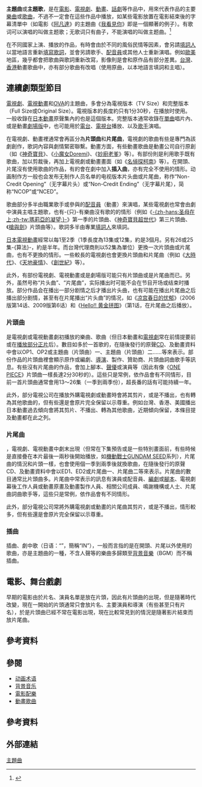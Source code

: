 {{Redirect2|插曲|鄭秀文的同名歌曲|插曲 (鄭秀文)}}

'''主題曲'''或'''主題歌'''，是在[[電影|電影]]、[[電視劇|電視劇]]、[[動畫|動畫]]、[[話劇|話劇]]等作品中，用來代表作品的主要[[樂曲|樂曲]]或[[歌曲|歌曲]]，不過不一定會在這些作品中播放，如某些電影放置在電影結束後的字幕清單中（如電影《[[阿凡達|阿凡達]]》的主題曲《[[我看見你|我看見你]]》即是一個顯著的例子）。有歌词可以演唱的叫做主题歌；无歌词只有曲子，不能演唱的叫做主题曲。<ref>{{Cite web|url=https://kotobank.jp/word/%E4%B8%BB%E9%A1%8C%E6%AD%8C-528759|title=主題歌(シュダイカ)とは|work=[[コトバンク|コトバンク]]|publisher=[[朝日新聞社|朝日新聞社]]|accessdate=2016-04-03|archive-date=2020-11-11|archive-url=https://web.archive.org/web/20201111020211/https://kotobank.jp/word/%E4%B8%BB%E9%A1%8C%E6%AD%8C-528759|dead-url=no}}</ref>

在不同國家上演、播放的作品，有時會由於不同的風俗民情等因素，會另請[[填詞人|填詞人]]以當地語言重新[[填詞|填寫歌詞]]，並會另請歌手、[[配音員|配音員]]或其他人士重新演唱。例如[[歐美|歐美]]地區，幾乎都會把歌曲與歌詞重新改寫，影像則是會和原作品有部分差異。[[台灣|台灣]]、[[香港|香港]]動畫歌曲中，亦有部分歌曲有改唱（使用原曲，以本地語言填詞和主唱）。

== 連續劇類型節目 ==
[[電視劇|電視劇]]、[[電視動畫|電視動畫]]和[[OVA|OVA]]的主題曲，多會分為電視版本（TV Size）和完整版本（Full Size或Original Size）。電視版本的長度約只有1分30秒，在播放时使用。一般收錄在[[日本動畫|日本動畫]]原聲集內的也是這個版本。完整版本通常收錄在[[單曲|單曲]]唱片內、或是動畫[[劇場版|劇場版]]中，也可能用於[[電台|電台]]、[[電視台|電視台]]播放、以及[[歌手|歌手]]演唱。

在電視劇、動畫裡通常會再區分為'''片頭曲'''和'''片尾曲'''，電視劇的歌曲有些是專門為該劇創作，歌詞內容與劇情緊密聯繫。動畫方面，有些動畫歌曲是動畫公司自行原創（如《[[神奇寶貝|神奇寶貝]]》、《[[小魔女Doremi|小魔女Doremi]]》、《[[妙廚老爹|妙廚老爹]]》等）。有部份則是利用歌手既有歌曲，加以剪裁後，再加上電視劇或動畫畫面（如《[[名偵探柯南|名偵探柯南]]》等）。在開頭、片尾沒有使用歌曲的作品，有的會在劇中加入'''插入曲'''，亦有完全不使用的情形。动画制作方一般也会发布无制作人员名单的电视版本片头曲或片尾曲，称作“Non-Credit Opening”（无字幕片头）或“Non-Credit Ending”（无字幕片尾），简称“NCOP”或“NCED”。

歌曲部分多半由職業歌手或參與的[[配音員|配音員]]（動畫）來演唱，某些電視劇也常會由劇中演員主唱主題歌，也有-{只}-有樂曲沒有歌的的情形（例如《[[瑪莉亞的凝望|-{zh-hans:圣母在上;zh-tw:瑪莉亞的凝望;}-]]》第一季的片頭曲、《[[神奇寶貝動畫版|神奇寶貝超世代]]》第三片頭曲、《[[槍與劍|槍與劍]]》片頭曲等）。歌詞多半由專業[[填詞人|填詞人]]來填詞。

[[日本電視動畫|日本電視動畫]]經常以每1至2季（1季長度為13集或12集，約是3個月。另有26或25集-{算法}-，約是半年。而台灣代理商則以52集為單位）更換一次片頭曲或片尾曲，也有不更換的情形。一些較長的電視劇也會更換片頭曲和片尾曲（例如《[[大時代|大時代]]》、《[[天地豪情|天地豪情]]》、《[[創世紀_(電視劇)|創世紀]]》等）。

此外，有部份電視劇、電視動畫或是劇場版可能只有片頭曲或是片尾曲而已。另外，虽然号称“片头曲”、“片尾曲”，实际播出时可能不会在节目开场或结束时播放。部分作品会在播出一部分剧情之后才播出片头曲，也有可能在播出片尾曲之后播出部分剧情，甚至有在片尾播出“片头曲”的情况，如《[[凉宫春日的忧郁|凉宫春日的忧郁]]》（2006版第14话、2009版第6话）和《[[黃金拼圖|Hello!! 黄金拼图]]》（第1话，在片尾曲之后播放）。

=== 片頭曲 ===
{{nihongo|'''片頭曲'''|オープニングテーマ/ソング|Opening Theme/Song|簡稱'''OP'''}}是電視劇或電視動畫劇初播放的樂曲、歌曲（但日本動畫和[[日本電視劇|電視劇]]常在前情提要前或在[[冷开场|播放部分正片]]后）。數目如多於一首歌的，在隨後發行的原聲[[CD|CD]]、及動畫資料中會以OP1、OP2或主題曲（片頭曲）一、主題曲（片頭曲）二……等來表示。部份作品的片頭曲裡會顯示原作或編劇、[[導演|導演]]、製作、贊助商、片頭曲詞曲歌手等訊息。有些沒有片尾曲的作品，會加上腳本、[[聲優|聲優]]或演員等（因此有像《[[ONE_PIECE|ONE PIECE]]》片頭曲一樣長達2分30秒的）。這些只是常例，依作品會有不同情形，目前一首片頭曲通常會用13～26集（一季到兩季份），超長番的話有可能持續一年。

此外，部分電視公司在播放外購電視劇或動畫時會將其剪片，或是不播出，也有轉為其他歌曲的，但有些還是會原片完全保留以示尊重。例如台灣、香港、美國播出日本動畫過去傾向會將其剪片、不播出、轉為其他歌曲，近期傾向保留，本條目提及動畫都在此之列。

=== 片尾曲 ===
{{nihongo|'''片尾曲'''|エンディングテーマ/ソング|Ending Theme/Song|簡稱'''ED'''}}，電視劇、電視動畫中劇末出現（但常在下集預告或是一些特別畫面前，有些時候是直接疊在本片最後一兩秒後開始播放，如[[機動戰士GUNDAM_SEED|機動戰士GUNDAM SEED]]系列），片尾曲的情況和片頭一樣，也會使用個一季到兩季後就換歌曲，在隨後發行的原聲CD、及動畫資料中會以ED1、ED2或片尾曲一、片尾曲二等來表示。片尾曲的數目通常比片頭曲多。片尾曲中常表示的訊息有演員或配音員、[[編劇|編劇]]或[[腳本|腳本]]、電視劇幕後工作人員或動畫原畫及動畫製作人員、相關公司成員、鳴謝機構或人士、片尾曲詞曲歌手等，這些只是常例，依作品會有不同情形。

此外，部分電視公司常將外購電視劇或動畫的片尾曲其剪片，或是不播出，情形較多，但有些還是會原片完全保留以示尊重。

=== 插曲 ===
{{main|原聲音樂}}
插曲、劇中歌（日语：“{{lang|ja|挿入歌}}”，簡稱“IN”），一般而言指的是在開頭、片尾以外使用的歌曲，亦是主題曲的一種，不含人聲等的樂曲多歸類至[[原聲音樂|背景音樂]]（BGM）而不稱插曲。

== 電影、舞台戲劇 ==
早期的電影由於片名、演員名單是放在片頭，因此有片頭曲的出現，但是隨著時代改變，現在一開始的片頭通常只會放片名、主要演員和導演（有些甚至只有片名），於是片頭曲已經不常在電影出現，現在比較常見到的情況是隨著影片結束而放片尾曲。

== 參考資料 ==
{{Reflist}}
== 參閱 ==
* [[动画术语|动画术语]]
*[[背景音乐|背景音乐]]
*[[電影配樂|電影配樂]]
*[[動畫歌曲|動畫歌曲]]
== 參考資料 ==
{{Reflist}}

== 外部連結 ==
[[Category:主題曲|]]